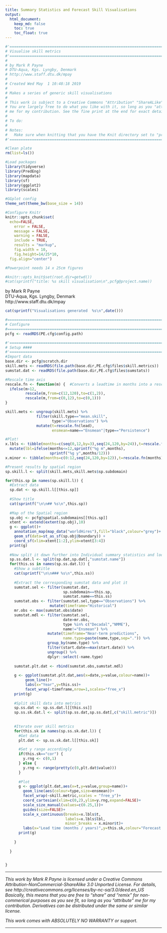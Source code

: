 ```yaml
---
title: Summary Statistics and Forecast Skill Visualisations
output:
  html_document:
    keep_md: false
    toc: true
    toc_float: true
---
```


```r
#'========================================================================
# Visualise skill metrics
#'========================================================================
#
# by Mark R Payne
# DTU-Aqua, Kgs. Lyngby, Denmark
# http://www.staff.dtu.dk/mpay
#
# Created Wed May  1 10:48:18 2019
#
# Makes a series of generic skill visualisations
#
# This work is subject to a Creative Commons "Attribution" "ShareALike" License.
# You are largely free to do what you like with it, so long as you "attribute"
# me for my contribution. See the fine print at the end for exact details.
#
# To do:
#
# Notes:
#   Make sure when knitting that you have the Knit directory set to "project directory"
#'========================================================================

#Clean plate
rm(list=ls())

#Load packages
library(tidyverse)
library(PredEng)
library(mapdata)
library(sf)
library(ggplot2)
library(scales)

#GGplot config
theme_set(theme_bw(base_size = 14))

#Configure Knitr
knitr::opts_chunk$set(
  echo=FALSE,
	error = FALSE,
	message = FALSE,
	warning = FALSE,
	include = TRUE,
	results = "markup",
	fig.width = 10,
	fig.height=14/25*10,
  fig.align="center")

#Powerpoint needs 14 x 25cm figures

#knitr::opts_knit$set(root.dir=getwd())
#cat(sprintf("title: %s skill visualisation\n",pcfg@project.name))

```

by Mark R Payne  <br>
DTU-Aqua, Kgs. Lyngby, Denmark  <br>
http://www.staff.dtu.dk/mpay  <br>
```r
cat(sprintf("Visualisations generated  %s\n",date()))
```


```r
#==========================================================================
# Configure
#==========================================================================
pcfg <- readRDS(PE.cfg$config.path)

#'========================================================================
# Setup ####
#'========================================================================
#Import data
base.dir <- pcfg@scratch.dir
skill.mets <- readRDS(file.path(base.dir,PE.cfg$files$skill.metrics))
sumstat.dat <- readRDS(file.path(base.dir,PE.cfg$files$sumstats))

#Rescale time axis
rescale.fn <- function(m) {  #Converts a leadtime in months into a rescale value
  ifelse(m>12,
         rescale(m,from=c(12,120),to=c(1,2)),
         rescale(m,from=c(0,12),to=c(0,1)))
}

skill.mets <- ungroup(skill.mets) %>%
              filter(skill.type=="mean.skill",
                     type!="Observations") %>%
              mutate(t=rescale.fn(lead),
                     ensmean=name=="Ensmean"|type=="Persistence")

#Plot!
x.lbls <- tibble(months=c(seq(0,12,by=3),seq(24,120,by=24)),t=rescale.fn(months)) %>%
  mutate(lbl=ifelse(months<=12,sprintf("%g m",months),
                    sprintf("%g y",months/12)))
x.minor <- tibble(months=c(0:12,seq(24,120,by=12)),t=rescale.fn(months))

#Present results by spatial region
sp.skill.l <- split(skill.mets,skill.mets$sp.subdomain)

```


```r
for(this.sp in names(sp.skill.l)) {
  #Extract data 
  sp.dat <- sp.skill.l[[this.sp]]
  
  #Show title
  cat(sprintf("\n\n## %s\n",this.sp))
  
  #Map of the Spatial region
  sp.obj <- pcfg@spatial.subdomains[[this.sp]]
  xtent <- extend(extent(sp.obj),10)
  g <- ggplot()+
    annotation_map(map_data("worldHires"),fill="black",colour="grey")+
    geom_sf(data=st_as_sf(sp.obj@boundary)) +
    coord_sf(xlim=xtent[1:2],ylim=xtent[3:4])
  print(g)
  
  #Now split it down further into Individual summary statistics and loop
  sp.ss.dat.l <- split(sp.dat,sp.dat[,"sumstat.name"]) 
  for(this.ss in names(sp.ss.dat.l)) {
    #Show a subtitle
    cat(sprintf("\n\n### %s\n",this.ss))
    
    #Extract the corresponding sumstat data and plot it
    sumstat.sel <- filter(sumstat.dat,
                          sp.subdomain==this.sp,
                          sumstat.name==this.ss)
    sumstat.obs <- filter(sumstat.sel,type=="Observations") %>%
                    mutate(timeframe="Historical")
    mr.obs <- max(sumstat.obs$date)
    sumstat.mdl <- filter(sumstat.sel,
                          date>mr.obs,
                          type %in% c("Decadal","NMME"),
                          name!="Ensmean") %>%
                   mutate(timeframe="Near-term predictions",
                          name.type=paste(name,type,sep=".")) %>%
                   group_by(name.type) %>%
                   filter(start.date==max(start.date)) %>%
                   ungroup() %>%
                   dplyr::select(-name.type) 
    
    sumstat.plt.dat <- rbind(sumstat.obs,sumstat.mdl)
    
    g <- ggplot(sumstat.plt.dat,aes(x=date,y=value,colour=name))+
         geom_line()+
         labs(x="Year",y=this.ss)+
         facet_wrap(~timeframe,nrow=1,scales="free_x")
    print(g)    
    
    #Split skill data into metrics 
    sp.ss.dat <- sp.ss.dat.l[[this.ss]]
    sp.ss.sk.dat.l <- split(sp.ss.dat,sp.ss.dat[,c("skill.metric")])
    
    
    #Iterate over skill metrics
    for(this.sk in names(sp.ss.sk.dat.l)) {
      #Get data
      plt.dat <- sp.ss.sk.dat.l[[this.sk]]

      #Set y range accordingly
      if(this.sk=="cor") {
        y.rng <- c(0,1)
      } else {
        y.rng <- range(pretty(c(0,plt.dat$value)))
      }
      
      #Plot
      g <- ggplot(plt.dat,aes(x=t,y=value,group=name))+
        geom_line(aes(colour=type,size=ensmean))+
        facet_wrap(~skill.metric,scales = "free_y")+
        coord_cartesian(xlim=c(0,2),ylim=y.rng,expand=FALSE)+
        scale_size_manual(values=c(0.25,1))+
        guides(size=FALSE)+
        scale_x_continuous(breaks=x.lbls$t,
                           labels=x.lbls$lbl,
                           minor_breaks = x.minor$t)+
        labs(x="Lead time (months / years)",y=this.sk,colour="Forecast System")
      print(g)
      
    }    
    
  }
  

}

```





***
*This work by Mark R Payne is licensed under a  Creative Commons
Attribution-NonCommercial-ShareAlike 3.0 Unported License. 
For details, see http://creativecommons.org/licenses/by-nc-sa/3.0/deed.en_US
Basically, this means that you are free to "share" and "remix" for 
non-commerical purposes as you see fit, so long as you "attribute" me for my
contribution. Derivatives can be distributed under the same or 
similar license.*

*This work comes with ABSOLUTELY NO WARRANTY or support.*

***



